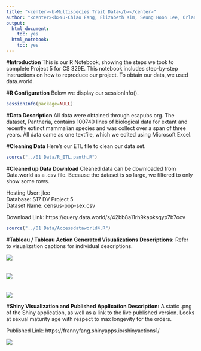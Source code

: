 ```yaml
---
title: "<center><b>Multispecies Trait Data</b></center>"
author: "<center><b>Yu-Chiao Fang, Elizabeth Kim, Seung Hoon Lee, Orlando Reategui</b></center>"
output:
  html_document:
    toc: yes
  html_notebook:
    toc: yes
---
```


#**Introduction**
This is our R Notebook, showing the steps we took to complete Project 5 for CS 329E. This notebook includes step-by-step instructions on how to reproduce our project. To obtain our data, we used data.world. 

#**R Configuration**
Below we display our sessionInfo().

```r
sessionInfo(package=NULL)
```

#**Data Description**
All data were obtained through esapubs.org. The dataset, Pantheria, contains 100740 lines of biological data for extant and recently extinct mammalian species and was collect over a span of three years. All data came as one textfile, which we edited using Microsoft Excel.

#**Cleaning Data**
Here's our ETL file to clean our data set.

```r
source("../01 Data/R_ETL.panth.R")
```

#**Cleaned up Data Download**
Cleaned data can be downloaded from Data.world as a .csv file. Because the dataset is so large, we filtered to only show some rows.

Hosting User: jlee</br>
Database: S17 DV Project 5</br>
Dataset Name: census-pop-sex.csv

Download Link: https://query.data.world/s/42bb8a11rh9kapksqyp7b7ocv

```r
source("../01 Data/Accessdataworld4.R")
```

#**Tableau / Tableau Action Generated Visualizations**
**Descriptions:** Refer to visualization captions for individual descriptions.

![](../03 Visualizations/LitterSizeByOrderandFamily.png)<br><br><br>
![](../03 Visualizations/Trophiclevel.png)<br><br><br>
![](../03 Visualizations/Adult-body-mass.png)</center>

#**Shiny Visualization and Published Application**
**Description:** A static .png of the Shiny application, as well as a link to the live published version. Looks at sexual maturity age with respect to max longevity for the orders.

Published Link: https://frannyfang.shinyapps.io/shinyactions1/

![](../03 Visualizations/Shiny.png)</center>
